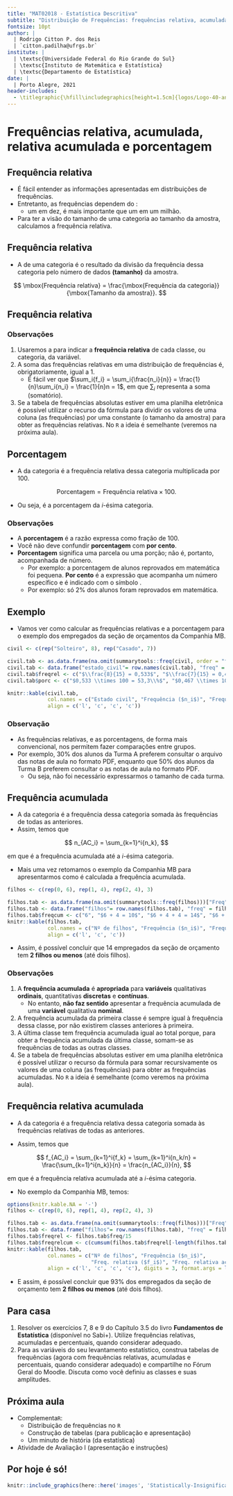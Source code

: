 ```yaml
---
title: "MAT02018 - Estatística Descritiva"
subtitle: "Distribuição de Frequências: frequências relativa, acumulada, relativa acumulada e porcentagem"
fontsize: 10pt
author: |
  | Rodrigo Citton P. dos Reis
  | `citton.padilha@ufrgs.br`
institute: |
  | \textsc{Universidade Federal do Rio Grande do Sul}
  | \textsc{Instituto de Matemática e Estatística}
  | \textsc{Departamento de Estatística}
date: |
  | Porto Alegre, 2021
header-includes:
  - \titlegraphic{\hfill\includegraphics[height=1.5cm]{logos/Logo-40-anos-estatistica.png}}
---
```


# Frequências relativa, acumulada, relativa acumulada e porcentagem

## Frequência relativa {.allowframebreaks}

- É fácil entender as informações apresentadas em distribuições de frequências\footnote{A distribuição de frequências nos apresenta quantos indivíduos apresentaram determinada característica (valor da variável) no conjunto de dados que estamos observando.}.
- Entretanto, as frequências dependem do \structure{tamanho da amostra}:
    + um em dez, é mais importante que um em um milhão.
- Para ter a visão do tamanho de uma categoria \structure{em relação} ao tamanho da amostra, calculamos a frequência relativa.

## Frequência relativa {.allowframebreaks}

- A \structure{frequência relativa} de uma categoria é o resultado da divisão da frequência dessa categoria pelo número de dados __(tamanho)__ da amostra.

$$
\mbox{Frequência relativa} = \frac{\mbox{Frequência da categoria}}{\mbox{Tamanho da amostra}}.
$$

## Frequência relativa {.allowframebreaks}

### Observações

1. Usaremos a \structure{notação $f_i = \frac{n_i}{n}$} para indicar a __frequência relativa__ de cada classe, ou categoria, da variável.
2. A soma das frequências relativas em uma distribuição de frequências é, obrigatoriamente, igual a 1.
    + É fácil ver que $\sum_i{f_i} = \sum_i{\frac{n_i}{n}} = \frac{1}{n}\sum_i{n_i} = \frac{1}{n}n = 1$, em que $\sum_i{}$ representa a soma (somatório).
3. Se a tabela de frequências absolutas estiver em uma planilha eletrônica é possível utilizar o recurso da fórmula para dividir os valores de uma coluna (as frequências) por uma constante (o tamanho da amostra) para obter as frequências relativas. No `R` a ideia é semelhante (veremos na próxima aula).

## Porcentagem {.allowframebreaks}

- A \structure{porcentagem} da categoria é a frequência relativa dessa categoria multiplicada por 100.

$$
\mbox{Porcentagem} = \mbox{Frequência relativa} \times 100.
$$

- Ou seja, \structure{$\mbox{Porcentagem}_i = f_i \times 100$} é a porcentagem da $i$-ésima categoria.

\framebreak

### Observações

- A __porcentagem__ é a razão expressa como fração de 100.
- Você não deve confundir __porcentagem__ com __por cento__.
- __Porcentagem__ significa uma parcela ou uma porção; não é, portanto, acompanhada de número.
    - Por exemplo: a porcentagem de alunos reprovados em matemática foi pequena.
__Por cento__ é a expressão que acompanha um número específico e é indicado com o símbolo \structure{\%}.
    - Por exemplo: só 2% dos alunos foram reprovados em matemática.

## Exemplo {.allowframebreaks}

- Vamos ver como calcular as frequências relativas e a porcentagem para o exemplo dos empregados da seção de orçamentos da Companhia MB.

\footnotesize

```r
civil <- c(rep("Solteiro", 8), rep("Casado", 7))

civil.tab <- as.data.frame(na.omit(summarytools::freq(civil, order = "freq")))["Freq"]
civil.tab <- data.frame("estado_civil"= row.names(civil.tab), "freq" = civil.tab$Freq)
civil.tab$freqrel <- c("$\\frac{8}{15} = 0,533$", "$\\frac{7}{15} = 0,467$", "1,000")
civil.tab$porc <- c("$0,533 \\times 100 = 53,3\\%$", "$0,467 \\times 100 = 46,7\\%$", "100,0\\%")

knitr::kable(civil.tab,
             col.names = c("Estado civil", "Frequência ($n_i$)", "Frequência relativa ($f_i$)", "Porcentagem"),
             align = c('l', 'c', 'c', 'c'))
```

\framebreak

### Observação

- As frequências relativas, e as porcentagens, de forma mais convencional, nos permitem fazer comparações entre grupos.
- Por exemplo, 30% dos alunos da Turma A preferem consultar o arquivo das notas de aula no formato PDF, enquanto que 50% dos alunos da Turma B preferem consultar o as notas de aula no formato PDF. 
    - Ou seja, não foi necessário expressarmos o tamanho de cada turma.
    
## Frequência acumulada {.allowframebreaks}

- A \structure{frequência acumulada} da categoria é a frequência dessa categoria somada às frequências de todas as anteriores.
- Assim, temos que

$$
n_{AC_i} = \sum_{k=1}^i{n_k},
$$

em que \structure{$n_{AC_i}$} é a frequência acumulada até a $i$-ésima categoria.

\framebreak

- Mais uma vez retomamos o exemplo da Companhia MB para apresentarmos como é calculada a frequência acumulada.

```r
filhos <- c(rep(0, 6), rep(1, 4), rep(2, 4), 3)

filhos.tab <- as.data.frame(na.omit(summarytools::freq(filhos)))["Freq"]
filhos.tab <- data.frame("filhos"= row.names(filhos.tab), "freq" = filhos.tab$Freq)
filhos.tab$freqcum <- c("6", "$6 + 4 = 10$", "$6 + 4 + 4 = 14$", "$6 + 4 + 4 + 1= 15$", "-")
knitr::kable(filhos.tab,
             col.names = c("Nº de filhos", "Frequência ($n_i$)", "Frequência acumulada"),
             align = c('l', 'c', 'c'))
```

- Assim, é possível concluir que 14 empregados da seção de orçamento tem __2 filhos ou menos__ (até dois filhos).

\framebreak

### Observações

1. A __frequência acumulada__ é __apropriada__ para __variáveis__ qualitativas __ordinais__, quantitativas __discretas__ e __contínuas__.
    + No entanto, __não faz sentido__ apresentar a frequência acumulada de uma __variável__ qualitativa __nominal__.
2. A frequência acumulada da primeira classe é sempre igual à frequência dessa classe, por não existirem classes anteriores à primeira.
3. A última classe tem frequência acumulada igual ao total porque, para obter a frequência acumulada da última classe, somam-se as frequências de todas as outras classes.
4. Se a tabela de frequências absolutas estiver em uma planilha eletrônica é possível utilizar o recurso da fórmula para somar recursivamente os valores de uma coluna (as frequências) para obter as frequências acumuladas. No `R` a ideia é semelhante (como veremos na próxima aula).

## Frequência relativa acumulada {.allowframebreaks}

- A \structure{frequência relativa acumulada} da categoria é a frequência relativa dessa categoria somada às frequências relativas de todas as anteriores.

- Assim, temos que

$$
f_{AC_i} = \sum_{k=1}^i{f_k} = \sum_{k=1}^i{n_k/n} = \frac{\sum_{k=1}^i{n_k}}{n} = \frac{n_{AC_i}}{n},
$$

em que \structure{$f_{AC_i}$} é a frequência relativa acumulada até a $i$-ésima categoria.

\framebreak

- No exemplo da Companhia MB, temos:

```r
options(knitr.kable.NA = '-')
filhos <- c(rep(0, 6), rep(1, 4), rep(2, 4), 3)

filhos.tab <- as.data.frame(na.omit(summarytools::freq(filhos)))["Freq"]
filhos.tab <- data.frame("filhos"= row.names(filhos.tab), "freq" = filhos.tab$Freq)
filhos.tab$freqrel <- filhos.tab$freq/15
filhos.tab$freqrelcum <- c(cumsum(filhos.tab$freqrel[-length(filhos.tab$freqrel)]), NA)
knitr::kable(filhos.tab,
             col.names = c("Nº de filhos", "Frequência ($n_i$)",
                           "Freq. relativa ($f_i$)", "Freq. relativa acumulada"),
             align = c('l', 'c', 'c', 'c'), digits = 3, format.args = list(decimal.mark = ','))
```

- E assim, é possível concluir que 93% dos empregados da seção de orçamento tem __2 filhos ou menos__ (até dois filhos)\footnote{{\bf Exercício:} qual a porcentagem de empregados da seção de orçamentos com mais de um filho?}.

## Para casa

1. Resolver os exercícios 7, 8 e 9 do Capítulo 3.5 do livro __Fundamentos de Estatística__\footnote{Vieira, S. {\bf Fundamentos de Estatística}, Atlas, 2019, pg. 39-40.} (disponível no Sabi+). Utilize frequências relativas, acumuladas e percentuais, quando considerar adequado.
2. Para as variáveis do seu levantamento estatístico, construa tabelas de frequências (agora com frequências relativas, acumuladas e percentuais, quando considerar adequado) e compartilhe no Fórum Geral do Moodle. Discuta como você definiu as classes e suas amplitudes.

## Próxima aula 

- Complementa`R`:
    + Distribuição de frequências no `R`
    + Construção de tabelas (para publicação e apresentação)
    + Um minuto de história (da estatística)
- Atividade de Avaliação I (apresentação e instruções)

## Por hoje é só!

\begin{center}
{\bf Bons estudos!}
\end{center}

```r

knitr::include_graphics(here::here('images', 'Statistically-Insignificant-corda-bamba.jpg'))

```

